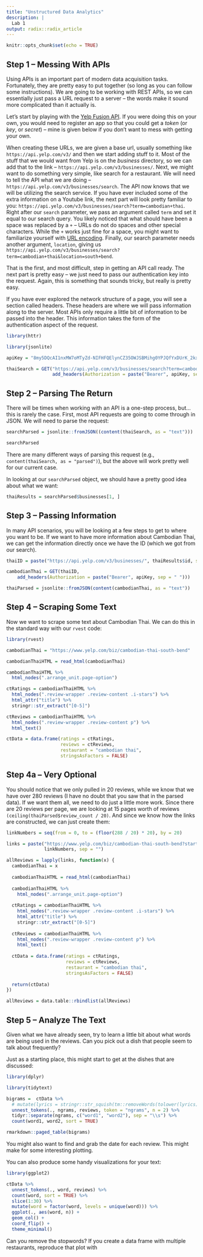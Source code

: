 ```yaml
---
title: "Unstructured Data Analytics"
description: |
  Lab 1
output: radix::radix_article
---
```


```r
knitr::opts_chunk$set(echo = TRUE)
```

## Step 1 -- Messing With APIs

Using APIs is an important part of modern data acquisition tasks. Fortunately, they are pretty easy to put together (so long as you can follow some instructions). We are going to be working with REST APIs, so we can essentially just pass a URL request to a server -- the words make it sound more complicated than it actually is. 

Let's start by playing with the <a href="https://www.yelp.com/developers/documentation/v3">Yelp Fusion API</a>. If you were doing this on your own, you would need to register an app so that you could get a *token* (or *key*, or *secret*) -- mine is given below if you don't want to mess with getting your own. 

When creating these URLs, we are given a base url, usually something like `https://api.yelp.com/v3/` and then we start adding stuff to it. Most of the stuff that we would want from Yelp is on the *business* directory, so we can add that to the link -- `https://api.yelp.com/v3/businesses/`. Next, we might want to do something very simple, like search for a restaurant. We will need to tell the API what we are doing -- `https://api.yelp.com/v3/businesses/search`. The API now knows that we will be utilizing the search service. If you have ever included some of the extra information on a Youtube link, the next part will look pretty familiar to you: `https://api.yelp.com/v3/businesses/search?term=cambodian+thai`. Right after our `search` parameter, we pass an argument called `term` and set it equal to our search query. You likely noticed that what should have been a space was replaced by a `+` -- URLs do not do spaces and other special characters. While the `+` works just fine for a space, you might want to familiarize yourself with <a href="https://www.w3schools.com/tags/ref_urlencode.asp">URL encoding</a>. Finally, our search parameter needs another argument, `location`, giving us `https://api.yelp.com/v3/businesses/search?term=cambodian+thai&location=south+bend`. 

That is the first, and most difficult, step in getting an API call ready. The next part is pretty easy -- we just need to pass our authentication key into the request. Again, this is something that sounds tricky, but really is pretty easy. 

If you have ever explored the network structure of a page, you will see a section called headers. These headers are where we will pass information along to the server. Most APIs only require a little bit of information to be passed into the header. This information takes the form of the authentication aspect of the request.


```r
library(httr)

library(jsonlite)

apiKey = "8my5DQcAI1nxMW7oMTyZd-NIFHFQElynCZ35OWJSBMihg0YPJQfYxDUrK_2kx1qxdTWMneXwLOvYgkAbHpzIVXRsxXyLlnFA2gLACOBz9BsdCdowYo5rnZVp3khHXHYx"

thaiSearch = GET("https://api.yelp.com/v3/businesses/search?term=cambodian+thai&location=south+bend&limit=2",
                 add_headers(Authorization = paste("Bearer", apiKey, sep = " ")))
```

## Step 2 -- Parsing The Return

There will be times when working with an API is a one-step process, but...this is rarely the case. First, most API requests are going to come through in JSON. We will need to parse the request: 

```r
searchParsed = jsonlite::fromJSON((content(thaiSearch, as = "text")))

searchParsed
```

There are many different ways of parsing this request (e.g., `content(thaiSearch, as = "parsed")`), but the above will work pretty well for our current case. 

In looking at our `searchParsed` object, we should have a pretty good idea about what we want:

```r
thaiResults = searchParsed$businesses[1, ]
```


## Step 3 -- Passing Information

In many API scenarios, you will be looking at a few steps to get to where you want to be. If we want to have more information about Cambodian Thai, we can get the information directly once we have the ID (which we got from our search). 

```r
thaiID = paste("https://api.yelp.com/v3/businesses/", thaiResults$id, sep = "")

cambodianThai = GET(thaiID,
    add_headers(Authorization = paste("Bearer", apiKey, sep = " ")))

thaiParsed = jsonlite::fromJSON(content(cambodianThai, as = "text"))
```


## Step 4 -- Scraping Some Text

Now we want to scrape some text about Cambodian Thai. We can do this in the standard way with our `rvest` code:

```r
library(rvest)

cambodianThai = "https://www.yelp.com/biz/cambodian-thai-south-bend"

cambodianThaiHTML = read_html(cambodianThai)

cambodianThaiHTML %>% 
  html_nodes(".arrange_unit.page-option")

ctRatings = cambodianThaiHTML %>% 
  html_nodes(".review-wrapper .review-content .i-stars") %>% 
  html_attr("title") %>% 
  stringr::str_extract("[0-5]")

ctReviews = cambodianThaiHTML %>% 
  html_nodes(".review-wrapper .review-content p") %>% 
  html_text()

ctData = data.frame(ratings = ctRatings, 
                    reviews = ctReviews, 
                    restaurant = "cambodian thai", 
                    stringsAsFactors = FALSE)
```


## Step 4a -- Very Optional

You should notice that we only pulled in 20 reviews, while we know that we have over 280 reviews (I have no doubt that you saw that in the parsed data). If we want them all, we need to do just a little more work. Since there are 20 reviews per page, we are looking at 15 pages worth of reviews `(ceiling(thaiParsed$review_count / 20)`. And since we know how the links are constructed, we can just create them:

```r
linkNumbers = seq(from = 0, to = (floor(288 / 20) * 20), by = 20)

links = paste("https://www.yelp.com/biz/cambodian-thai-south-bend?start=", 
              linkNumbers, sep = "")

allReviews = lapply(links, function(x) {
  cambodianThai = x
  
  cambodianThaiHTML = read_html(cambodianThai)
  
  cambodianThaiHTML %>% 
    html_nodes(".arrange_unit.page-option")
  
  ctRatings = cambodianThaiHTML %>% 
    html_nodes(".review-wrapper .review-content .i-stars") %>% 
    html_attr("title") %>% 
    stringr::str_extract("[0-5]")
  
  ctReviews = cambodianThaiHTML %>% 
    html_nodes(".review-wrapper .review-content p") %>% 
    html_text()
  
  ctData = data.frame(ratings = ctRatings, 
                      reviews = ctReviews, 
                      restaurant = "cambodian thai", 
                      stringsAsFactors = FALSE)
  
  return(ctData)
})

allReviews = data.table::rbindlist(allReviews)
```


## Step 5 -- Analyze The Text

Given what we have already seen, try to learn a little bit about what words are being used in the reviews. Can you pick out a dish that people seem to talk about frequently? 

Just as a starting place, this might start to get at the dishes that are discussed:

```r
library(dplyr)

library(tidytext)

bigrams =  ctData %>% 
  # mutate(lyrics = stringr::str_squish(tm::removeWords(tolower(lyrics), tm::stopwords("SMART")))) %>% 
  unnest_tokens(., ngrams, reviews, token = "ngrams", n = 2) %>% 
  tidyr::separate(ngrams, c("word1", "word2"), sep = "\\s") %>% 
  count(word1, word2, sort = TRUE)

rmarkdown::paged_table(bigrams)
```

You might also want to find and grab the date for each review. This might make for some interesting plotting. 

You can also produce some handy visualizations for your text:

```r
library(ggplot2)

ctData %>% 
  unnest_tokens(., word, reviews) %>% 
  count(word, sort = TRUE) %>% 
  slice(1:30) %>% 
  mutate(word = factor(word, levels = unique(word))) %>% 
  ggplot(., aes(word, n)) +  
  geom_col() + 
  coord_flip() +
  theme_minimal()
```

Can you remove the stopwords? If you create a data frame with multiple restaurants, reproduce that plot with 